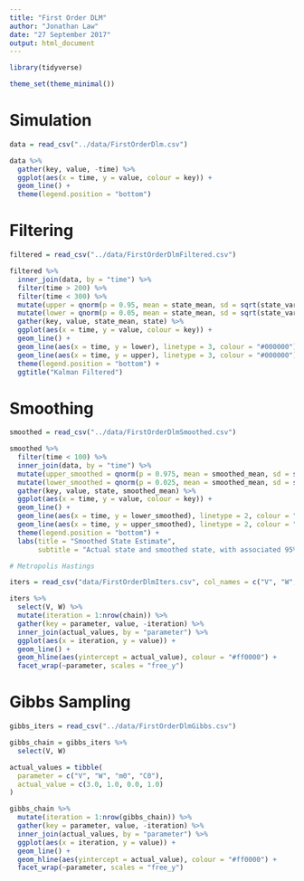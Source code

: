 ```yaml
---
title: "First Order DLM"
author: "Jonathan Law"
date: "27 September 2017"
output: html_document
---
```


```r
library(tidyverse)

theme_set(theme_minimal())
```

# Simulation

```r
data = read_csv("../data/FirstOrderDlm.csv")

data %>%
  gather(key, value, -time) %>%
  ggplot(aes(x = time, y = value, colour = key)) +
  geom_line() +
  theme(legend.position = "bottom")
```

# Filtering 

```r
filtered = read_csv("../data/FirstOrderDlmFiltered.csv")

filtered %>%
  inner_join(data, by = "time") %>%
  filter(time > 200) %>%
  filter(time < 300) %>%
  mutate(upper = qnorm(p = 0.95, mean = state_mean, sd = sqrt(state_variance))) %>%
  mutate(lower = qnorm(p = 0.05, mean = state_mean, sd = sqrt(state_variance))) %>%
  gather(key, value, state_mean, state) %>%
  ggplot(aes(x = time, y = value, colour = key)) +
  geom_line() +
  geom_line(aes(x = time, y = lower), linetype = 3, colour = "#000000") +
  geom_line(aes(x = time, y = upper), linetype = 3, colour = "#000000") +
  theme(legend.position = "bottom") +
  ggtitle("Kalman Filtered")
```

# Smoothing 

```r
smoothed = read_csv("../data/FirstOrderDlmSmoothed.csv")

smoothed %>%
  filter(time < 100) %>%
  inner_join(data, by = "time") %>%
  mutate(upper_smoothed = qnorm(p = 0.975, mean = smoothed_mean, sd = sqrt(smoothed_variance))) %>%
  mutate(lower_smoothed = qnorm(p = 0.025, mean = smoothed_mean, sd = sqrt(smoothed_variance))) %>%
  gather(key, value, state, smoothed_mean) %>%
  ggplot(aes(x = time, y = value, colour = key)) +
  geom_line() +
  geom_line(aes(x = time, y = lower_smoothed), linetype = 2, colour = "#000000") +
  geom_line(aes(x = time, y = upper_smoothed), linetype = 2, colour = "#000000") +
  theme(legend.position = "bottom") +
  labs(title = "Smoothed State Estimate",
       subtitle = "Actual state and smoothed state, with associated 95% intervals")
```

```r
# Metropolis Hastings 

iters = read_csv("data/FirstOrderDlmIters.csv", col_names = c("V", "W", "m0", "C0", "accepted"))

iters %>%
  select(V, W) %>%
  mutate(iteration = 1:nrow(chain)) %>%
  gather(key = parameter, value, -iteration) %>%
  inner_join(actual_values, by = "parameter") %>%
  ggplot(aes(x = iteration, y = value)) +
  geom_line() +
  geom_hline(aes(yintercept = actual_value), colour = "#ff0000") +
  facet_wrap(~parameter, scales = "free_y")
```

# Gibbs Sampling

```r
gibbs_iters = read_csv("../data/FirstOrderDlmGibbs.csv")

gibbs_chain = gibbs_iters %>%
  select(V, W)

actual_values = tibble(
  parameter = c("V", "W", "m0", "C0"),
  actual_value = c(3.0, 1.0, 0.0, 1.0)
)

gibbs_chain %>%
  mutate(iteration = 1:nrow(gibbs_chain)) %>%
  gather(key = parameter, value, -iteration) %>%
  inner_join(actual_values, by = "parameter") %>%
  ggplot(aes(x = iteration, y = value)) +
  geom_line() +
  geom_hline(aes(yintercept = actual_value), colour = "#ff0000") +
  facet_wrap(~parameter, scales = "free_y")
```
